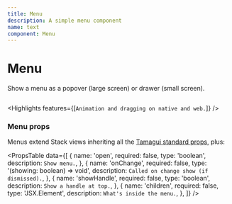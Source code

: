 ```yaml
---
title: Menu
description: A simple menu component
name: text
component: Menu
---
```


# Menu

<Description>Show a menu as a popover (large screen) or drawer (small screen).</Description>

<HeroContainer>
  <MenuDemo />
</HeroContainer>

```tsx hero template=Menu

```

<Highlights features={[`Animation and dragging on native and web.`]} />

### Menu props

Menus extend Stack views inheriting all the [Tamagui standard props](/docs/intro/props), plus:

<PropsTable
  data={[
    {
      name: 'open',
      required: false,
      type: 'boolean',
      description: `Show menu.`,
    },
    {
      name: 'onChange',
      required: false,
      type: '(showing: boolean) => void',
      description: `Called on change show (if dismissed).`,
    },
    {
      name: 'showHandle',
      required: false,
      type: 'boolean',
      description: `Show a handle at top.`,
    },
    {
      name: 'children',
      required: false,
      type: 'JSX.Element',
      description: `What's inside the menu.`,
    },
  ]}
/>
